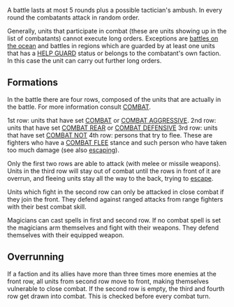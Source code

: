 A battle lasts at most 5 rounds plus a possible tactician's ambush. In every round the combatants attack in random order.

Generally, units that participate in combat (these are units showing up in the list of combatants) cannot execute long orders. Exceptions are [[Ships and Piracy|battles on the ocean]] and battles in regions which are guarded by at least one units that has a [[HELP|HELP GUARD]] status or belongs to the combatant's own faction. In this case the unit can carry out further long orders.

== Formations ==

In the battle there are four rows, composed of the units that are actually in the battle. For more information consult [[COMBAT]].

1st row: units that have set [[COMBAT]] or [[COMBAT|COMBAT AGGRESSIVE]].
2nd row: units that have set [[COMBAT|COMBAT REAR]] or [[COMBAT|COMBAT DEFENSIVE]]
3rd row: units that have set [[COMBAT|COMBAT NOT]]
4th row: persons that try to flee. These are fighters who have a [[COMBAT|COMBAT FLEE]] stance and such person who have taken too much damage (see also [[Escape|escaping]]).

Only the first two rows are able to attack (with melee or missile weapons). Units in the third row will stay out of combat until the rows in front of it are overrun, and fleeing units stay all the way to the back, trying to [[Escape|escape]].

Units which fight in the second row can only be attacked in close combat if they join the front. They defend against ranged attacks from range fighters with their best combat skill.

Magicians can cast spells in first and second row. If no combat spell is set the magicians arm themselves and fight with their weapons. They defend themselves with their equipped weapon.

== Overrunning ==

If a faction and its allies have more than three times more enemies at the front row, all units from second row move to front, making themselves vulnerable to close combat. If the second row is empty, the third and fourth row get drawn into combat. This is checked before every combat turn.

